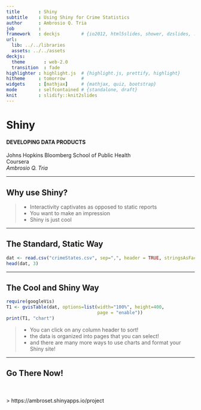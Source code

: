 ```yaml
---
title       : Shiny 
subtitle    : Using Shiny for Crime Statistics
author      : Ambrosio Q. Tria
job         : 
framework   : deckjs        # {io2012, html5slides, shower, dzslides, ...}
url:
  lib: ../../libraries
  assets: ../../assets
deckjs:
  theme       : web-2.0
  transition  : fade
highlighter : highlight.js  # {highlight.js, prettify, highlight}
hitheme     : tomorrow      # 
widgets     : [mathjax]     # {mathjax, quiz, bootstrap}
mode        : selfcontained # {standalone, draft}
knit        : slidify::knit2slides
---
```



# Shiny

#### DEVELOPING DATA PRODUCTS
Johns Hopkins Bloomberg School of Public Health <br>
Coursera <br>
*Ambrosio Q. Tria*

---

## Why use Shiny?

> * Interactivity captivates as opposed to static reports
> * You want to make an impression
> * Shiny is just cool

---

## The Standard, Static Way

```r
dat <- read.csv("crimeStates.csv", sep=",", header = TRUE, stringsAsFactors = FALSE)
head(dat, 3)
```


---

## The Cool and Shiny Way

```r
require(googleVis)
T1 <- gvisTable(dat, options=list(width="100%", height=400,
                                  page = "enable"))
print(T1, "chart")
```

> * You can click on any column header to sort!
> * the data is organized into pages that you can select!
> * and there are many more ways to use charts and format your Shiny site!

---

## Go There Now!
  
<br><br>
> https://ambroset.shinyapps.io/project



